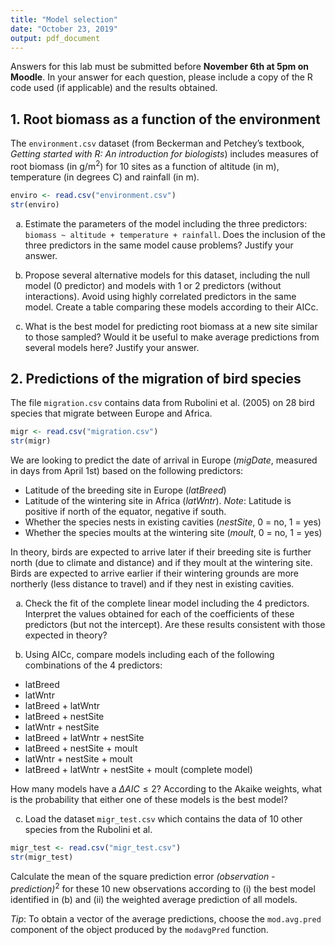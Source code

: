 ```yaml
---
title: "Model selection"
date: "October 23, 2019"
output: pdf_document
---
```


Answers for this lab must be submitted before **November 6th at 5pm on Moodle**. In your answer for each question, please include a copy of the R code used (if applicable) and the results obtained.


## 1. Root biomass as a function of the environment

The `environment.csv` dataset (from Beckerman and Petchey's textbook, *Getting started with R: An introduction for biologists*) includes measures of root biomass (in g/m$^2$) for 10 sites as a function of altitude (in m), temperature (in degrees C) and rainfall (in m).

```r
enviro <- read.csv("environment.csv")
str(enviro)
```

a) Estimate the parameters of the model including the three predictors: `biomass ~ altitude + temperature + rainfall`. Does the inclusion of the three predictors in the same model cause problems? Justify your answer.

b) Propose several alternative models for this dataset, including the null model (0 predictor) and models with 1 or 2 predictors (without interactions). Avoid using highly correlated predictors in the same model. Create a table comparing these models according to their AICc.

c) What is the best model for predicting root biomass at a new site similar to those sampled? Would it be useful to make average predictions from several models here? Justify your answer.


## 2. Predictions of the migration of bird species

The file `migration.csv` contains data from Rubolini et al. (2005) on 28 bird species that migrate between Europe and Africa.

```r
migr <- read.csv("migration.csv")
str(migr)
```

We are looking to predict the date of arrival in Europe (*migDate*, measured in days from April 1st) based on the following predictors:

- Latitude of the breeding site in Europe (*latBreed*)
- Latitude of the wintering site in Africa (*latWntr*). *Note*: Latitude is positive if north of the equator, negative if south.
- Whether the species nests in existing cavities (*nestSite*, 0 = no, 1 = yes)
- Whether the species moults at the wintering site (*moult*, 0 = no, 1 = yes)

In theory, birds are expected to arrive later if their breeding site is further north (due to climate and distance) and if they moult at the wintering site. Birds are expected to arrive earlier if their wintering grounds are more northerly (less distance to travel) and if they nest in existing cavities.

a) Check the fit of the complete linear model including the 4 predictors. Interpret the values obtained for each of the coefficients of these predictors (but not the intercept). Are these results consistent with those expected in theory?

b) Using AICc, compare models including each of the following combinations of the 4 predictors:

- latBreed
- latWntr
- latBreed + latWntr
- latBreed + nestSite
- latWntr + nestSite
- latBreed + latWntr + nestSite
- latBreed + nestSite + moult
- latWntr + nestSite + moult
- latBreed + latWntr + nestSite + moult (complete model)

How many models have a $\Delta AIC \le 2$? According to the Akaike weights, what is the probability that either one of these models is the best model?

c) Load the dataset `migr_test.csv` which contains the data of 10 other species from the Rubolini et al.

```r
migr_test <- read.csv("migr_test.csv")
str(migr_test)
```

Calculate the mean of the square prediction error *(observation - prediction)*$^2$ for these 10 new observations according to (i) the best model identified in (b) and (ii) the weighted average prediction of all models.

*Tip*: To obtain a vector of the average predictions, choose the `mod.avg.pred` component of the object produced by the `modavgPred` function.

